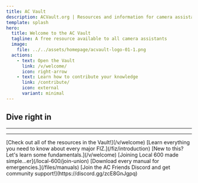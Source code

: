 ```yaml
---
title: AC Vault
description: ACVault.org | Resources and information for camera assistants and other crew.
template: splash
hero:
  title: Welcome to the AC Vault
  tagline: A free resource available to all camera assistants
  image:
    file: ../../assets/homepage/acvault-logo-01-1.png
  actions:
    - text: Open the Vault
      link: /v/welcome/
      icon: right-arrow
    - text: Learn how to contribute your knowledge
      link: /contribute/
      icon: external
      variant: minimal
---
```



## Dive right in
<hr/>
<CardGrid>
  <LinkCard title="1st AC Camera Prep Checklist" description="Web and Print version available" href="/1st-camera-prep-checklist/" target="_blank"/>
  <LinkCard title="2nd AC Camera Prep Checklist" description="Web and Print version available" href="/2nd-camera-prep-checklist/" target="_blank"/>
</CardGrid>
<hr/>
<CardGrid>
	<Card title="Everything In One Place" icon="seti:wgt">
		[Check out all of the resources in the Vault!](/v/welcome)
	</Card>
	<Card title="Focus Iris Zoom" icon="laptop">
		[Learn everything you need to know about every major FIZ.](/fiz/introduction)
	</Card>
	<Card title="A Beginner's Guide" icon="open-book">
		[New to this? Let's learn some fundamentals.](/v/welcome)
	</Card>
	<Card title="Join the Union" icon="rocket">
		[Joining Local 600 made simple...er](/local-600/join-union)
	</Card>
    <Card title="All the Manuals" icon="information">
		[Download every manual for emergencies.](/files/manuals)
	</Card>
    <Card title="Join the Discord" icon="discord">
		[Join the AC Friends Discord and get community support!](https://discord.gg/zcE8GnJgpq)
	</Card>
</CardGrid>
